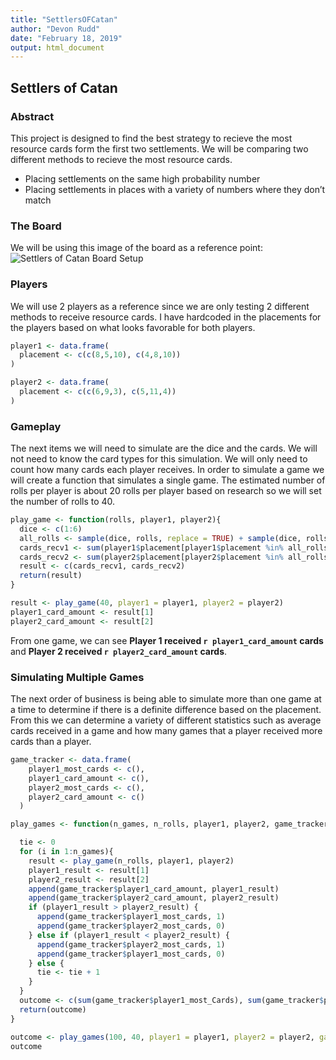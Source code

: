 ```yaml
---
title: "SettlersOFCatan"
author: "Devon Rudd"
date: "February 18, 2019"
output: html_document
---
```


## Settlers of Catan

### Abstract
This project is designed to find the best strategy to recieve the most resource cards form the first two settlements. We will be comparing two different methods to recieve the most resource cards.

  - Placing settlements on the same high probability number
  - Placing settlements in places with a variety of numbers where they don't match

### The Board
We will be using this image of the board as a reference point:
![Settlers of Catan Board Setup](Catan-Game-Board.jpg)

### Players

We will use 2 players as a reference since we are only testing 2 different methods to receive resource cards. I have hardcoded in the placements for the players based on what looks favorable for both players.

```r

player1 <- data.frame(
  placement <- c(c(8,5,10), c(4,8,10))
)

player2 <- data.frame(
  placement <- c(c(6,9,3), c(5,11,4))
)

```

### Gameplay

The next items we will need to simulate are the dice and the cards. We will not need to know the card types for this simulation. We will only need to count how many cards each player receives. In order to simulate a game we will create a function that simulates a single game. The estimated number of rolls per player is about 20 rolls per player based on research so we will set the number of rolls to 40.

```r

play_game <- function(rolls, player1, player2){
  dice <- c(1:6)
  all_rolls <- sample(dice, rolls, replace = TRUE) + sample(dice, rolls, replace = TRUE)
  cards_recv1 <- sum(player1$placement[player1$placement %in% all_rolls])
  cards_recv2 <- sum(player2$placement[player2$placement %in% all_rolls])
  result <- c(cards_recv1, cards_recv2)
  return(result)
}

result <- play_game(40, player1 = player1, player2 = player2)
player1_card_amount <- result[1]
player2_card_amount <- result[2]

```

From one game, we can see **Player 1 received `r player1_card_amount` cards** and **Player 2 received `r player2_card_amount` cards**.

### Simulating Multiple Games

The next order of business is being able to simulate more than one game at a time to determine if there is a definite difference based on the placement. From this we can determine a variety of different statistics such as average cards received in a game and how many games that a player received more cards than a player.

```r

game_tracker <- data.frame(
    player1_most_cards <- c(),
    player1_card_amount <- c(),
    player2_most_cards <- c(),
    player2_card_amount <- c()
  )

play_games <- function(n_games, n_rolls, player1, player2, game_tracker){

  tie <- 0
  for (i in 1:n_games){
    result <- play_game(n_rolls, player1, player2)
    player1_result <- result[1]
    player2_result <- result[2]
    append(game_tracker$player1_card_amount, player1_result)
    append(game_tracker$player2_card_amount, player2_result)
    if (player1_result > player2_result) {
      append(game_tracker$player1_most_cards, 1)
      append(game_tracker$player2_most_cards, 0)
    } else if (player1_result < player2_result) {
      append(game_tracker$player2_most_cards, 1)
      append(game_tracker$player1_most_cards, 0)
    } else {
      tie <- tie + 1
    }
  }
  outcome <- c(sum(game_tracker$player1_most_Cards), sum(game_tracker$player2_most_cards), tie)
  return(outcome)
}

outcome <- play_games(100, 40, player1 = player1, player2 = player2, game_tracker = game_tracker)
outcome
```

